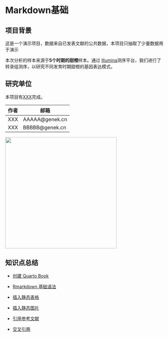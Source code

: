 # Markdown基础

## 项目背景

这是一个演示项目，数据来自已发表文献的公共数据，本项目只抽取了少量数据用于演示

本次分析的样本来源于**5个时期的甜橙**样本。通过 [Illumina](https://www.illumina.com/)测序平台，我们进行了转录组测序，以研究不同发育时期甜橙的基因表达模式。

## 研究单位

本项目有[XXX](https://genek.cn)完成。

| 作者 | 邮箱            |
|------|-----------------|
| XXX  | AAAAA\@genek.cn |
| XXX  | BBBBB\@genek.cn |

![](https://photo.tuchong.com/15841554/f/55494598.jpg){width="355"}

## 知识点总结

-   [创建 Quarto Book](https://quarto.org/docs/books/)

-   [Rmarkdown 基础语法](https://quarto.org/docs/authoring/markdown-basics.html)

-   [插入静态表格](https://quarto.org/docs/authoring/tables.html)

-   [插入静态图片](https://quarto.org/docs/authoring/figures.html)

-   [引用参考文献](https://quarto.org/docs/authoring/footnotes-and-citations.html)

-   [交叉引用](https://quarto.org/docs/authoring/cross-references.html)
